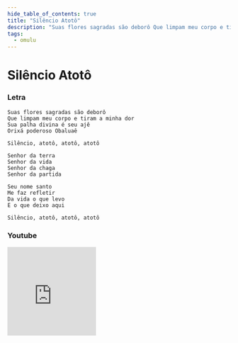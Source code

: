 ```yaml
---
hide_table_of_contents: true
title: "Silêncio Atotô"
description: "Suas flores sagradas são deborô Que limpam meu corpo e tiram a minha dor Sua palha divina é seu ajê Orixá poderoso Obaluaê Silêncio, atotô, atotô, atotô Senhor da terra Senhor da vida Senhor da chaga Senhor da partida Seu nome santo Me faz refletir Da vida o que levo E o que deixo aqui Silêncio, atotô, atotô, atotô"
tags:
  - omulu
---
```


# Silêncio Atotô

### Letra

```text
Suas flores sagradas são deborô
Que limpam meu corpo e tiram a minha dor
Sua palha divina é seu ajê
Orixá poderoso Obaluaê

Silêncio, atotô, atotô, atotô

Senhor da terra
Senhor da vida
Senhor da chaga
Senhor da partida

Seu nome santo
Me faz refletir
Da vida o que levo
E o que deixo aqui

Silêncio, atotô, atotô, atotô
```

### Youtube

<iframe
  width="200"
  height="200"
  src="https://www.youtube.com/embed/XGbjkS0d2R8"
  title="YouTube video player"
  frameborder="0"
  allow="accelerometer; autoplay; clipboard-write; encrypted-media; gyroscope; picture-in-picture; web-share"
  referrerpolicy="strict-origin-when-cross-origin"
  allowfullscreen
></iframe>